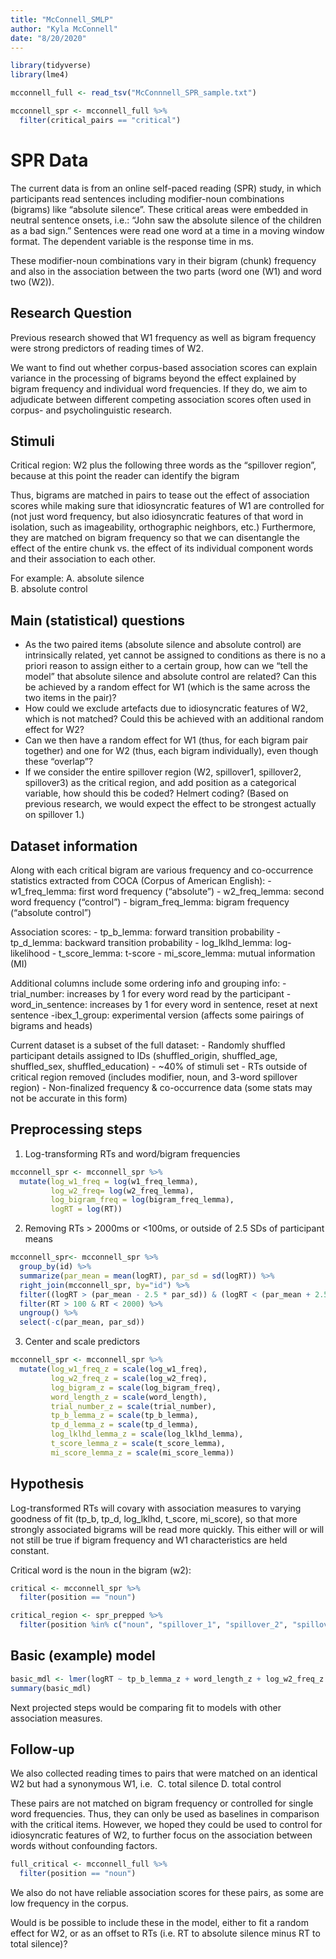 ```yaml
---
title: "McConnell_SMLP"
author: "Kyla McConnell"
date: "8/20/2020"
---
```


```r
library(tidyverse)
library(lme4)

mcconnell_full <- read_tsv("McConnnell_SPR_sample.txt")

mcconnell_spr <- mcconnell_full %>%
  filter(critical_pairs == "critical")
```

# SPR Data
The current data is from an online self-paced reading (SPR) study, in which participants read sentences including modifier-noun combinations (bigrams) like "absolute silence". These critical areas were embedded in neutral sentence onsets, i.e.: "John saw the absolute silence of the children as a bad sign." Sentences were read one word at a time in a moving window format. The dependent variable is the response time in ms. 

These modifier-noun combinations vary in their bigram (chunk) frequency and also in the association between the two parts (word one (W1) and word two (W2)).


## Research Question
Previous research showed that W1 frequency as well as bigram frequency were strong predictors of reading times of W2. 

We want to find out whether corpus-based association scores can explain variance in the processing of bigrams beyond the effect explained by bigram frequency and individual word frequencies. If they do, we aim to adjudicate between different competing association scores often used in corpus- and psycholinguistic research.

## Stimuli
Critical region: W2 plus the following three words as the "spillover region", because at this point the reader can identify the bigram

Thus, bigrams are matched in pairs to tease out the effect of association scores while making sure that idiosyncratic features of W1 are controlled for (not just word frequency,  but also idiosyncratic features of that word in isolation, such as imageability, orthographic neighbors, etc.) Furthermore, they are matched on bigram frequency so that we can disentangle the effect of the entire chunk vs. the effect of its individual component words and their association to each other.

For example:
  A. absolute silence  
  B. absolute control 
  
## Main (statistical) questions
- As the two paired items (absolute silence and absolute control) are intrinsically related, yet cannot be assigned to conditions as there is no a priori reason to assign either to a certain group, how can we "tell the model" that absolute silence and absolute control are related? Can this be achieved by a random effect for W1 (which is the same across the two items in the pair)? 
- How could we exclude artefacts due to idiosyncratic features of W2, which is not matched? Could this be achieved with an additional random effect for W2?
- Can we then have a random effect for W1 (thus, for each bigram pair together) and one for W2 (thus, each bigram individually), even though these "overlap"?
- If we consider the entire spillover region (W2, spillover1, spillover2, spillover3) as the critical region, and add position as a categorical variable, how should this be coded? Helmert coding? (Based on previous research, we would expect the effect to be strongest actually on spillover 1.)

## Dataset information
Along with each critical bigram are various frequency and co-occurrence statistics extracted from COCA (Corpus of American English): 
  - w1_freq_lemma: first word frequency ("absolute")
  - w2_freq_lemma: second word frequency ("control")
  - bigram_freq_lemma: bigram frequency ("absolute control")
  
Association scores:
  - tp_b_lemma: forward transition probability
  - tp_d_lemma: backward transition probability
  - log_lklhd_lemma: log-likelihood
  - t_score_lemma: t-score
  - mi_score_lemma: mutual information (MI)
  
Additional columns include some ordering info and grouping info:
  -trial_number: increases by 1 for every word read by the participant
  -word_in_sentence: increases by 1 for every word in sentence, reset at next sentence
  -ibex_1_group: experimental version (affects some pairings of bigrams and heads)

Current dataset is a subset of the full dataset:
- Randomly shuffled participant details assigned to IDs (shuffled_origin, shuffled_age, shuffled_sex, shuffled_education)
- ~40% of stimuli set 
- RTs outside of critical region removed (includes modifier, noun, and 3-word spillover region)
- Non-finalized frequency & co-occurrence data (some stats may not be accurate in this form)

## Preprocessing steps
1. Log-transforming RTs and word/bigram frequencies 
```r
mcconnell_spr <- mcconnell_spr %>% 
  mutate(log_w1_freq = log(w1_freq_lemma),
         log_w2_freq= log(w2_freq_lemma),
         log_bigram_freq = log(bigram_freq_lemma),
         logRT = log(RT))
```

2. Removing RTs > 2000ms or <100ms, or outside of 2.5 SDs of participant means
```r
mcconnell_spr<- mcconnell_spr %>% 
  group_by(id) %>% 
  summarize(par_mean = mean(logRT), par_sd = sd(logRT)) %>% 
  right_join(mcconnell_spr, by="id") %>% 
  filter((logRT > (par_mean - 2.5 * par_sd)) & (logRT < (par_mean + 2.5 * par_sd))) %>% 
  filter(RT > 100 & RT < 2000) %>% 
  ungroup() %>% 
  select(-c(par_mean, par_sd))
```

3. Center and scale predictors
```r
mcconnell_spr <- mcconnell_spr %>% 
  mutate(log_w1_freq_z = scale(log_w1_freq),
         log_w2_freq_z = scale(log_w2_freq),
         log_bigram_z = scale(log_bigram_freq),
         word_length_z = scale(word_length),
         trial_number_z = scale(trial_number),
         tp_b_lemma_z = scale(tp_b_lemma),
         tp_d_lemma_z = scale(tp_d_lemma),
         log_lklhd_lemma_z = scale(log_lklhd_lemma),
         t_score_lemma_z = scale(t_score_lemma),
         mi_score_lemma_z = scale(mi_score_lemma))
```

## Hypothesis

Log-transformed RTs will covary with association measures to varying goodness of fit (tp_b, tp_d, log_lklhd, t_score, mi_score), so that more strongly associated bigrams will be read more quickly. This either will or will not still be true if bigram frequency and W1 characteristics are held constant.

Critical word is the noun in the bigram (w2):
```r
critical <- mcconnell_spr %>% 
  filter(position == "noun")

critical_region <- spr_prepped %>% 
  filter(position %in% c("noun", "spillover_1", "spillover_2", "spillover_3"))
```

## Basic (example) model
```r
basic_mdl <- lmer(logRT ~ tp_b_lemma_z + word_length_z + log_w2_freq_z + log_w1_freq_z + trial_number_z + log_bigram_z + (1+tp_b_lemma_z|id) + (1|ItemID), data=critical)
summary(basic_mdl)
```

Next projected steps would be comparing fit to models with other association measures. 

## Follow-up

We also collected reading times to pairs that were matched on an identical W2 but had a synonymous W1, i.e. 
C. total silence
D. total control

These pairs are not matched on bigram frequency or controlled for single word frequencies. Thus, they can only be used as baselines in comparison with the critical items. However, we hoped they could be used to control for idiosyncratic features of W2, to further focus on the association between words without confounding factors.

```r
full_critical <- mcconnell_full %>% 
  filter(position == "noun")
```

We also do not have reliable association scores for these pairs, as some are low frequency in the corpus. 

Would is be possible to include these in the model, either to fit a random effect for W2, or as an offset to RTs (i.e. RT to absolute silence minus RT to total silence)?
